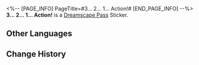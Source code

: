 <%-- [PAGE_INFO]
PageTitle=#3... 2... 1... Action!#
[END_PAGE_INFO] --%>
{{Stub|Location information}}
{{Item Infobox
|id          = 223504
|image       = Dreamscape Pass Sticker 3... 2... 1... Action!.png
|type        = Dreamscape Pass Sticker
|type2       = The Most Absurd Stage Stickers
|invCategory = 
|rarity      = 4
|effect      = 
|description = Digital stickers that can be used to decorate the pages of the Dreamtour Handbook. They come in many different styles.
|source1     = [[Discover the terrifying crime scene near the entrance of the studio theme park]]
}}
{{Description|Betcha didn't think that screens would flicker even in dreams.}}
'''3... 2... 1... Action!''' is a [[Dreamscape Pass]] Sticker.

==Other Languages==
{{Other Languages
|en   = 3... 2... 1... Action!
|zhs  = 3...2...1...开拍
|zht  = 三……二……一，開拍
|ja   = 3…2…1…アクション
|ko   = 3… 2… 1… 액션!
|es   = 3... 2... 1... ¡Acción!
|fr   = 3... 2... 1... Action&nbsp;!
|ru   = Три... Два... Один... Мотор!
|th   = 3... 2... 1... แอ็กชัน
|vi   = 3...2...1... Quay
|de   = 3 ... 2 ... 1 ... Action!
|id   = 3 ... 2 ... 1 ... Action!
|pt   = 3... 2... 1... Ação!
}}

==Change History==
{{Change History|2.1}}